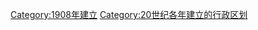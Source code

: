 {{Cat topic in year| topic=建立的行政区划|year=1908}}
[[Category:1908年建立|Category:1908年建立]]
[[Category:20世纪各年建立的行政区划‎|Category:20世纪各年建立的行政区划‎]]